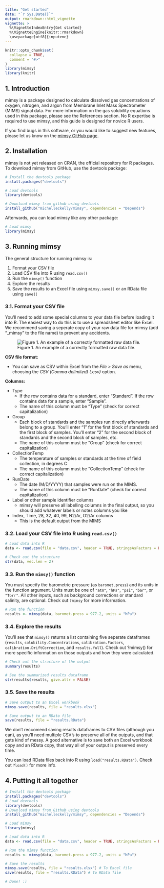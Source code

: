 ```yaml
---
title: "Get started"
date: "`r Sys.Date()`"
output: rmarkdown::html_vignette
vignette: >
  %\VignetteIndexEntry{Get started}
  %\VignetteEngine{knitr::rmarkdown}
  \usepackage[utf8]{inputenc}
---
```


```r
knitr::opts_chunk$set(
  collapse = TRUE,
  comment = "#>"
)
library(mimsy)
library(knitr)
```

## 1. Introduction  

mimsy is a package designed to calculate dissolved gas concentrations of oxygen, nitrogen, and argon from Membrane Inlet Mass Spectrometer (MIMS) signal data. For more information on the gas solubility equations used in this package, please see the References section. No R expertise is required to use mimsy, and this guide is designed for novice R users.  

If you find bugs in this software, or you would like to suggest new features, please let us know on the [mimsy GitHub page](https://github.com/michelleckelly/mimsy/issues).  

## 2. Installation  

mimsy is not yet released on CRAN, the official repository for R packages. To download mimsy from GitHub, use the devtools package:  

```r
# Install the devtools package
install.packages("devtools")

# Load devtools
library(devtools)

# Download mimsy from github using devtools
install_github("michelleckelly/mimsy", dependencies = "Depends")
```

Afterwards, you can load mimsy like any other package:

```r
# Load mimsy
library(mimsy)
```

## 3. Running mimsy  

The general structure for running mimsy is:  

1. Format your CSV file
2. Load CSV file into R using `read.csv()`
3. Run the `mimsy()` function
4. Explore the results
5. Save the results to an Excel file using `mimsy.save()` or an RData file using `save()`

### 3.1. Format your CSV file  

You'll need to add some special columns to your data file before loading it into R. The easiest way to do this is to use a spreadsheet editor like Excel. We recommend saving a seperate copy of your raw data file for mimsy (add "_mimsy" to the file name) to prevent any accidents.  

![Figure 1. An example of a correctly formatted raw data file.](excel.png)  

**CSV file format:**  

* You can save as CSV within Excel from the *File > Save as* menu, choosing the *CSV (Comma delimited) (.csv)* option.

**Columns:**  

* Type  
    + If the row contains data for a standard, enter "Standard". If the row contains data for a sample, enter "Sample".
    + The name of this column must be "Type" (check for correct capitalization)  
* Group  
    + Each block of standards and the samples run directly afterwards belong to a group. You'll enter "1" for the first block of standards and the first block of samples. You'll enter "2" for the second block of standards and the second block of samples, etc.  
    + The name of this column must be "Group" (check for correct capitalization)  
* CollectionTemp  
    + The temperature of samples or standards at the time of field collection, in degrees C
    + The name of this column must be "CollectionTemp" (check for correct capitalization)  
* RunDate  
    + The date (M/D/YYYY) that samples were run on the MIMS.  
    + The name of this column must be "RunDate" (check for correct capitalization)  

* Label or other sample identifier columns  
    +  mimsy will preserve all labelling columns in the final output, so you should add whatever labels or notes columns you like

* Index, Time, 28, 32, 40, 99, N2/Ar, O2/Ar columns  
    + This is the default output from the MIMS  

### 3.2. Load your CSV file into R using `read.csv()`  

```r
# Load data into R
data <- read.csv(file = "data.csv", header = TRUE, stringsAsFactors = FALSE)

# Check out the structure
str(data, vec.len = 2)
```

### 3.3. Run the `mimsy()` function  

You must specify the barometric pressure (as `baromet.press`) and its units in the function argument. Units must be one of `"atm"`, `"hPa"`, `"psi"`, `"bar"`, or `"Torr"`. All other inputs, such as background corrections or standard salinity, are optional. Check out `?mimsy` for more information.  

```r
# Run the function
results <- mimsy(data, baromet.press = 977.2, units = "hPa")
```

### 3.4. Explore the results  

You'll see that `mimsy()` returns a list containing five seperate dataframes (`results`, `solubility.Concentrations`, `calibration.Factors`, `calibration.DriftCorrection`, and `results.full`). Check out ?mimsy() for more specific information on those outputs and how they were calculated.  

```r
# Check out the structure of the output
summary(results)

# See the summarized results dataframe
str(results$results, give.attr = FALSE)
```

### 3.5. Save the results  

```r
# Save output to an Excel workbook
mimsy.save(results, file = "results.xlsx")

# Save output to an RData file
save(results, file = "results.RData")
```

We don't reccomend saving results dataframes to CSV files (although you can), as you'll need multiple CSV's to preserve all of the outputs, and that gets kind of messy. A good alternative is to save both an Excel workbook copy and an RData copy, that way all of your output is preserved every time.

You can load RData files back into R using `load("results.RData")`. Check out `?load()` for more info.

## 4. Putting it all together

```r
# Install the devtools package
install.packages("devtools")
# Load devtools
library(devtools)
# Download mimsy from Github using devtools
install_github("michelleckelly/mimsy", dependencies = "Depends")

# Load mimsy
library(mimsy)

# Load data into R
data <- read.csv(file = "data.csv", header = TRUE, stringsAsFactors = FALSE)

# Run the mimsy function
results <- mimsy(data, baromet.press = 977.2, units = "hPa")

# Save the results
mimsy.save(results, file = "results.xlsx") # To Excel file
save(results, file = "results.RData") # To RData file

# Done! :)
```
